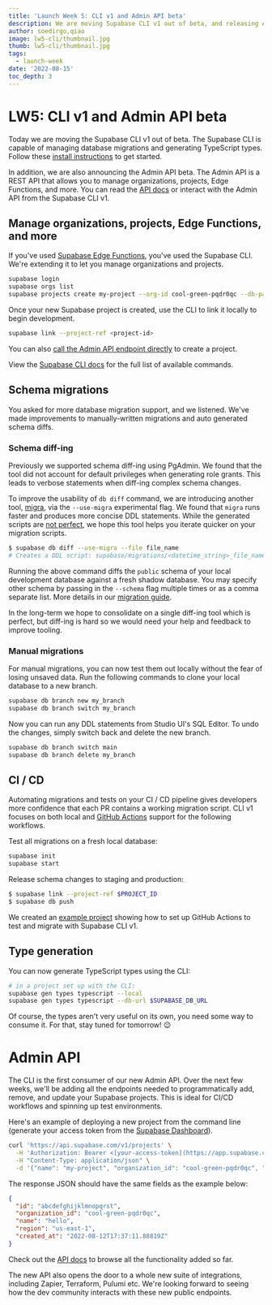 ```yaml
---
title: 'Launch Week 5: CLI v1 and Admin API beta'
description: We are moving Supabase CLI v1 out of beta, and releasing Admin API beta.
author: soedirgo,qiao
image: lw5-cli/thumbnail.jpg
thumb: lw5-cli/thumbnail.jpg
tags:
  - launch-week
date: '2022-08-15'
toc_depth: 3
---
```


# LW5: CLI v1 and Admin API beta

Today we are moving the Supabase CLI v1 out of beta. The Supabase CLI is capable of managing database migrations and generating TypeScript types. Follow these [install instructions](https://github.com/supabase/cli#getting-started) to get started.

In addition, we are also announcing the Admin API beta. The Admin API is a REST API that allows you to manage organizations, projects, Edge Functions, and more. You can read the [API docs](https://supabase.com/docs/reference/api) or interact with the Admin API from the Supabase CLI v1.

## Manage organizations, projects, Edge Functions, and more

If you've used [Supabase Edge Functions](https://supabase.com/blog/2022/03/31/supabase-edge-functions#quickstart), you've used the Supabase CLI. We're extending it to let you manage organizations and projects.

```bash
supabase login
supabase orgs list
supabase projects create my-project --org-id cool-green-pqdr0qc --db-password ******** --region us-east-1
```

Once your new Supabase project is created, use the CLI to link it locally to begin development.

```bash
supabase link --project-ref <project-id>
```

You can also [call the Admin API endpoint directly](#admin-api) to create a project.

View the [Supabase CLI docs](https://supabase.com/new-docs/reference/cli) for the full list of available commands.

## Schema migrations

You asked for more database migration support, and we listened. We've made improvements to manually-written migrations and auto generated schema diffs.

### Schema diff-ing

Previously we supported schema diff-ing using PgAdmin. We found that the tool did not account for default privileges when generating role grants. This leads to verbose statements when diff-ing complex schema changes.

To improve the usability of `db diff` command, we are introducing another tool, [migra](https://github.com/djrobstep/migra), via the `--use-migra` experimental flag. We found that `migra` runs faster and produces more concise DDL statements. While the generated scripts are [not perfect](https://supabase.com/blog/supabase-cli#migrations), we hope this tool helps you iterate quicker on your migration scripts.

```bash
$ supabase db diff --use-migra --file file_name
# Creates a DDL script: supabase/migrations/<datetime_string>_file_name.sql
```

Running the above command diffs the `public` schema of your local development database against a fresh shadow database. You may specify other schema by passing in the `--schema` flag multiple times or as a comma separate list. More details in our [migration guide](https://supabase.com/docs/guides/cli/cicd-workflow#creating-a-new-migration).

In the long-term we hope to consolidate on a single diff-ing tool which is perfect, but diff-ing is hard so we would need your help and feedback to improve tooling.

### Manual migrations

For manual migrations, you can now test them out locally without the fear of losing unsaved data. Run the following commands to clone your local database to a new branch.

```bash
supabase db branch new my_branch
supabase db branch switch my_branch
```

Now you can run any DDL statements from Studio UI's SQL Editor. To undo the changes, simply switch back and delete the new branch.

```bash
supabase db branch switch main
supabase db branch delete my_branch
```

## CI / CD

Automating migrations and tests on your CI / CD pipeline gives developers more confidence that each PR contains a working migration script. CLI v1 focuses on both local and [GitHub Actions](https://github.com/supabase/setup-cli) support for the following workflows.

Test all migrations on a fresh local database:

```bash
supabase init
supabase start
```

Release schema changes to staging and production:

```bash
$ supabase link --project-ref $PROJECT_ID
$ supabase db push
```

We created an [example project](https://github.com/supabase/supabase-action-example) showing how to set up GitHub Actions to test and migrate with Supabase CLI v1.

## Type generation

You can now generate TypeScript types using the CLI:

```bash
# in a project set up with the CLI:
supabase gen types typescript --local
supabase gen types typescript --db-url $SUPABASE_DB_URL
```

Of course, the types aren't very useful on its own, you need some way to consume it. For that, stay tuned for tomorrow! 😉

# Admin API

The CLI is the first consumer of our new Admin API. Over the next few weeks, we'll be adding all the endpoints needed to programmatically add, remove, and update your Supabase projects. This is ideal for CI/CD workflows and spinning up test environments.

Here's an example of deploying a new project from the command line (generate your access token from the [Supabase Dashboard](https://app.supabase.com/account/tokens)).

```bash
curl 'https://api.supabase.com/v1/projects' \
  -H 'Authorization: Bearer <[your-access-token](https://app.supabase.com/account/tokens)>' \
  -H "Content-Type: application/json" \
  -d '{"name": "my-project", "organization_id": "cool-green-pqdr0qc", "region": "us-east-1", "plan": "free", "db_pass": "********"}'
```

The response JSON should have the same fields as the example below:

```json
{
  "id": "abcdefghijklmnopqrst",
  "organization_id": "cool-green-pqdr0qc",
  "name": "hello",
  "region": "us-east-1",
  "created_at": "2022-08-12T17:37:11.88819Z"
}
```

Check out the [API docs](https://supabase.com/docs/reference/api) to browse all the functionality added so far.

The new API also opens the door to a whole new suite of integrations, including Zapier, Terraform, Pulumi etc. We're looking forward to seeing how the dev community interacts with these new public endpoints.
